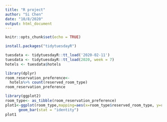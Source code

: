 ```yaml
---
title: "R project"
author: "Si Chen"
date: "10/8/2020"
output: html_document
---
```


```r
knitr::opts_chunk$set(echo = TRUE)
```

```r
install.packages("tidytuesdayR")
```
```r
tuesdata <- tidytuesdayR::tt_load('2020-02-11')
tuesdata <- tidytuesdayR::tt_load(2020, week = 7)
hotels <- tuesdata$hotels
```
```r
library(dplyr)
room_reservation_preference<-
  hotels%>% count(reserved_room_type)
room_reservation_preference
```

```r
library(ggplot2)
room_type<- as_tibble(room_reservation_preference)
plot1<-ggplot(room_type,mapping=aes(x=room_type$reserved_room_type, y=room_type$n))+
      geom_bar(stat = "identity")
plot1
```


